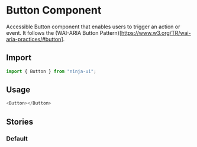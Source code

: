 
# Button Component

Accessible Button component that enables users to trigger an action or event. It follows the (WAI-ARIA Button Pattern)[https://www.w3.org/TR/wai-aria-practices/#button].

## Import

```js
import { Button } from "ninja-ui";
```

## Usage

```js
<Button></Button>
```

<Props of={Button} />

## Stories

### Default

<Preview>
  <Story id="design-system-elements-button--default" />
</Preview>
